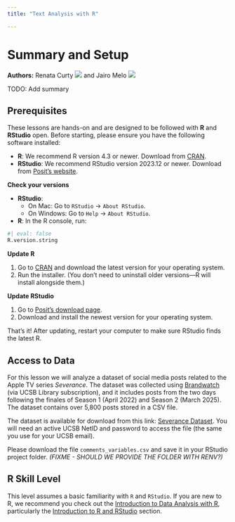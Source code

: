 ```yaml
---
title: "Text Analysis with R"

---
```


# Summary and Setup

**Authors:** Renata Curty <a href="https://orcid.org/0000-0002-4615-6030" target="_blank"><img src="https://i0.wp.com/info.orcid.org/wp-content/uploads/2021/12/orcid_16x16.gif?resize=16%2C16&ssl=1" /></a> and Jairo Melo <a href="https://orcid.org/0000-0002-2020-1163" target="_blank"><img src="https://i0.wp.com/info.orcid.org/wp-content/uploads/2021/12/orcid_16x16.gif?resize=16%2C16&ssl=1" /></a>

TODO: Add summary

## Prerequisites

These lessons are hands-on and are designed to be followed with **R** and **RStudio** open. Before starting, please ensure you have the following software installed:

- **R**: We recommend R version 4.3 or newer. Download from [CRAN](https://cran.r-project.org/){target='_blank'}.
- **RStudio**: We recommend RStudio version 2023.12 or newer. Download from [Posit's website](https://posit.co/download/rstudio-desktop/){target='_blank'}.

::: {.callout-note title="How to update R and RStudio" collapse="true"}

**Check your versions**

- **RStudio**:
  - On Mac: Go to `RStudio` -> `About RStudio`.
  - On Windows: Go to `Help` -> `About RStudio`.

- **R**: In the R console, run:

```r
#| eval: false
R.version.string
```

**Update R**

1. Go to [CRAN](https://cran.r-project.org/){target='_blank'} and download the latest version for your operating system.
2. Run the installer. (You don’t need to uninstall older versions—R will install alongside them.)

**Update RStudio**

1. Go to [Posit’s download page](https://posit.co/download/rstudio-desktop/){target='_blank'}.
2. Download and install the newest version for your operating system.

That’s it! After updating, restart your computer to make sure RStudio finds the latest R.

:::

## Access to Data

For this lesson we will analyze a dataset of social media posts related to the Apple TV series *Severance*. The dataset was collected using [Brandwatch](https://www.brandwatch.com/){target='_blank'} (via UCSB Library subscription), and it includes posts from the two days following the finales of Season 1 (April 2022) and Season 2 (March 2025). The dataset contains over 5,800 posts stored in a CSV file.

The dataset is available for download from this link: [Severance Dataset](https://ucsb.box.com/s/z6buv80wmgqm1wb389o1j6vl9k3ldapv){target='_blank'}. You will need an active UCSB NetID and password to access the file (the same you use for your UCSB email).

Please download the file `comments_variables.csv` and save it in your RStudio project folder.  *(FIXME - SHOULD WE PROVIDE THE FOLDER WITH RENV?)*

## R Skill Level

This level assumes a basic familiarity with `R` and `RStudio`. If you are new to R, we recommend you check out the [Introduction to Data Analysis with R](https://carpentry.library.ucsb.edu/R-ecology-lesson-2024-10-08/){target='_blank'}, particularly the [Introduction to R and RStudio](https://carpentry.library.ucsb.edu/R-ecology-lesson-2024-10-08/introduction-r-rstudio.html) section.

